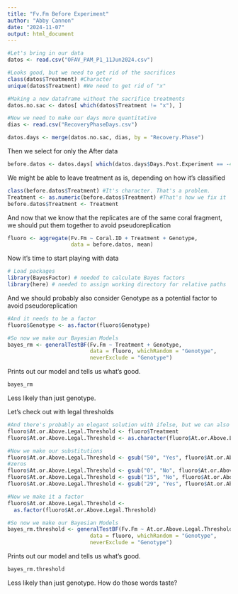 ```yaml
---
title: "Fv.Fm Before Experiment"
author: "Abby Cannon"
date: "2024-11-07"
output: html_document
---
```


```r
#Let's bring in our data
datos <- read.csv("OFAV_PAM_P1_11Jun2024.csv")

#Looks good, but we need to get rid of the sacrifices
class(datos$Treatment) #Character
unique(datos$Treatment) #We need to get rid of "x" 

#Making a new dataframe without the sacrifice treatments
datos.no.sac <- datos[ which(datos$Treatment != "x"), ]

#Now we need to make our days more quantitative
dias <- read.csv("RecoveryPhaseDays.csv")

datos.days <- merge(datos.no.sac, dias, by = "Recovery.Phase")
```

Then we select for only the After data
```r
before.datos <- datos.days[ which(datos.days$Days.Post.Experiment == -4), ]
```

We might be able to leave treatment as is, depending on how it's classified
```r
class(before.datos$Treatment) #It's character. That's a problem.
Treatment <- as.numeric(before.datos$Treatment) #That's how we fix it
before.datos$Treatment <- Treatment
```

And now that we know that the replicates are of the same coral fragment, we should put them together to avoid pseudoreplication
```r
fluoro <- aggregate(Fv.Fm ~ Coral.ID + Treatment + Genotype, 
                    data = before.datos, mean)
```

Now it's time to start playing with data
```r
# Load packages
library(BayesFactor) # needed to calculate Bayes factors
library(here) # needed to assign working directory for relative paths 
```

And we should probably also consider Genotype as a potential factor to avoid pseudoreplication
```r
#And it needs to be a factor
fluoro$Genotype <- as.factor(fluoro$Genotype)
```

```r
#So now we make our Bayesian Models
bayes_rm <- generalTestBF(Fv.Fm ~ Treatment + Genotype, 
                          data = fluoro, whichRandom = "Genotype", 
                          neverExclude = "Genotype")
```

Prints out our model and tells us what's good.
```r
bayes_rm
```

Less likely than just genotype.

Let's check out with legal thresholds
```r
#And there's probably an elegant solution with ifelse, but we can also do it with #gsub
fluoro$At.or.Above.Legal.Threshold <- fluoro$Treatment
fluoro$At.or.Above.Legal.Threshold <- as.character(fluoro$At.or.Above.Legal.Threshold) #Make it character

#Now we make our substitutions
fluoro$At.or.Above.Legal.Threshold <- gsub("50", "Yes", fluoro$At.or.Above.Legal.Threshold) #And we do 50 first to avoid problems with
#zeros
fluoro$At.or.Above.Legal.Threshold <- gsub("0", "No", fluoro$At.or.Above.Legal.Threshold)
fluoro$At.or.Above.Legal.Threshold <- gsub("15", "No", fluoro$At.or.Above.Legal.Threshold)
fluoro$At.or.Above.Legal.Threshold <- gsub("29", "Yes", fluoro$At.or.Above.Legal.Threshold)

#Now we make it a factor
fluoro$At.or.Above.Legal.Threshold <- 
  as.factor(fluoro$At.or.Above.Legal.Threshold)
```


```r
#So now we make our Bayesian Models
bayes_rm.threshold <- generalTestBF(Fv.Fm ~ At.or.Above.Legal.Threshold + Genotype, 
                          data = fluoro, whichRandom = "Genotype", 
                          neverExclude = "Genotype")
```

Prints out our model and tells us what's good.
```r
bayes_rm.threshold
```

Less likely than just genotype. How do those words taste?